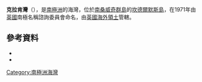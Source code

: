 {{coord|57|3|S|26|41|W|source:GNIS|display=title}}

'''克拉肯灣'''（{{lang-en|Kraken Cove}}），是[[南極洲|南極洲]]的海灣，位於[[南桑威奇群島|南桑威奇群島]]的[[坎德爾默斯島|坎德爾默斯島]]，在1971年由[[英國|英國]]南極名稱諮詢委員會命名，由[[英國海外領土|英國海外領土]]管轄。

==參考資料==
*{{cite gnis | type = antarid | id = 8188| name = Kraken Cove | accessdate = 2013-05-16}}
*{{usgs-gazetteer|id=8188}}

{{Antarctica-geo-stub}}
[[Category:南極洲海灣|Category:南極洲海灣]]